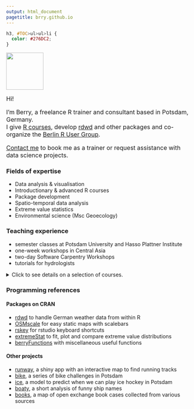 ```yaml
---
output: html_document
pagetitle: brry.github.io
---
```



```css
h3, #TOC>ul>ul>li {
  color: #276DC2;
}
```

<img src="https://github.com/brry/course/raw/master/externalfig/Blogo.png" width="100">

<font size="3">
Hi!

I'm Berry, a freelance R trainer and consultant based in Potsdam, Germany.   
I give [R courses](https://bookdown.org/brry/course), 
develop [rdwd](https://github.com/brry/rdwd#rdwd) and other packages and co-organize the [Berlin R User Group](https://www.meetup.com/de-DE/Berlin-R-Users-Group/).

[Contact me](mailto:berry-b@gmx.de) to book me as a trainer or request assistance with data science projects.

</font>

### Fields of expertise

- Data analysis & visualisation
- Introductionary & advanced R courses
- Package development
- Spatio-temporal data analysis
- Extreme value statistics
- Environmental science (Msc Geoecology)

### Teaching experience

- semester classes at Potsdam University and Hasso Plattner Institute
- one-week workshops in Central Asia
- two-day Software Carpentry Workshops
- tutorials for hydrologists


<details>
  <summary>Click to see details on a selection of courses.</summary>

<br>
GE = [Geoecology](https://www.uni-potsdam.de/en/umwelt/study-program-geoecology/overview) study program at Potsdam University
```r
tab <- readxl::read_excel("Teaching_Overview.xlsx")
#knitr::kable(tab, format="html", col.names=NULL)
library(magrittr)
suppressPackageStartupMessages(library(huxtable))
ht <- huxtable::hux(tab, add_colnames=FALSE)
ht %>%
  set_all_borders(1) %>%
  set_markdown() %>% 
  set_valign("middle") %>% 
  set_bottom_padding(0)
```

</details>

### Programming references

#### Packages on CRAN
- [rdwd](https://github.com/brry/rdwd#rdwd) to handle German weather data from within R
- [OSMscale](https://github.com/brry/OSMscale#intro) for easy static maps with scalebars
- [rskey](https://github.com/brry/rskey#rskey) for rstudio keyboard shortcuts
- [extremeStat](https://github.com/brry/extremeStat#intro) to fit, plot and compare extreme value distributions
- [berryFunctions](https://cran.r-project.org/web/packages/berryFunctions/vignettes/berryFunctions.html) with miscellaneous useful functions

#### Other projects
- [runway](https://github.com/brry/runway#runway), a shiny app with an interactive map to find running tracks
- [bike](https://github.com/brry/bike), a series of bike challenges in Potsdam
- [ice](https://github.com/brry/ice#ice-hockey-playability-prediction), a model to predict when we can play ice hockey in Potsdam
- [boaty](https://github.com/brry/boaty#boaty), a short analysis of funny ship names
- [books](https://brry.github.io/books), a map of open exchange book cases collected from various sources
